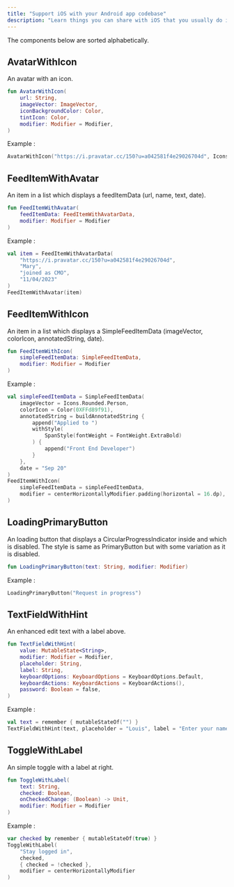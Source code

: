 ```yaml
--- 
title: "Support iOS with your Android app codebase"
description: "Learn things you can share with iOS that you usually do in the Android platform"  
--- 
```


The components below are sorted alphabetically.

## AvatarWithIcon

An avatar with an icon.

```kotlin
fun AvatarWithIcon(
    url: String,
    imageVector: ImageVector,
    iconBackgroundColor: Color,
    tintIcon: Color,
    modifier: Modifier = Modifier,
)
```

Example : 
```kotlin
AvatarWithIcon("https://i.pravatar.cc/150?u=a042581f4e29026704d", Icons.Rounded.TrendUp)
```




## FeedItemWithAvatar

An item in a list which displays a feedItemData (url, name, text, date).

```kotlin
fun FeedItemWithAvatar(
    feedItemData: FeedItemWithAvatarData,
    modifier: Modifier = Modifier
)
```

Example : 
```kotlin
val item = FeedItemWithAvatarData(
    "https://i.pravatar.cc/150?u=a042581f4e29026704d", 
    "Mary", 
    "joined as CMO",
    "11/04/2023"
)
FeedItemWithAvatar(item)
```


 
 

## FeedItemWithIcon

An item in a list which displays a SimpleFeedItemData (imageVector, colorIcon, annotatedString, date).

```kotlin
fun FeedItemWithIcon(
    simpleFeedItemData: SimpleFeedItemData,
    modifier: Modifier = Modifier
)
```

Example : 
```kotlin
val simpleFeedItemData = SimpleFeedItemData(
    imageVector = Icons.Rounded.Person,
    colorIcon = Color(0XFFd89f91),
    annotatedString = buildAnnotatedString {
        append("Applied to ")
        withStyle(
            SpanStyle(fontWeight = FontWeight.ExtraBold)
        ) {
            append("Front End Developer")
        }
    },
    date = "Sep 20"
)
FeedItemWithIcon(
    simpleFeedItemData = simpleFeedItemData,
    modifier = centerHorizontallyModifier.padding(horizontal = 16.dp),
)
```


 
 

##  LoadingPrimaryButton

An loading button that displays a CircularProgressIndicator inside and which is disabled. 
The style is same as PrimaryButton but with some variation as it is disabled.

```kotlin 
fun LoadingPrimaryButton(text: String, modifier: Modifier)
```

Example : 
```kotlin 
LoadingPrimaryButton("Request in progress")
```




##  TextFieldWithHint

An enhanced edit text with a label above. 

```kotlin 
fun TextFieldWithHint(
    value: MutableState<String>,
    modifier: Modifier = Modifier,
    placeholder: String,
    label: String,
    keyboardOptions: KeyboardOptions = KeyboardOptions.Default,
    keyboardActions: KeyboardActions = KeyboardActions(),
    password: Boolean = false,
)
```

Example : 
```kotlin 
val text = remember { mutableStateOf("") }
TextFieldWithHint(text, placeholder = "Louis", label = "Enter your name")
```





##  ToggleWithLabel

An simple toggle with a label at right.

```kotlin 
fun ToggleWithLabel(
    text: String,
    checked: Boolean,
    onCheckedChange: (Boolean) -> Unit,
    modifier: Modifier = Modifier
)
```

Example : 
```kotlin  
var checked by remember { mutableStateOf(true) }
ToggleWithLabel(
    "Stay logged in",
    checked,
    { checked = !checked },
    modifier = centerHorizontallyModifier
)
```




 